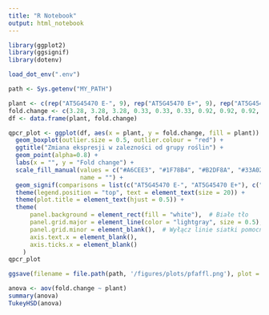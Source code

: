 ```yaml
---
title: "R Notebook"
output: html_notebook
---
```


```r
library(ggplot2)
library(ggsignif)
library(dotenv)
```

```r
load_dot_env(".env")
```

```r
path <- Sys.getenv("MY_PATH")
```


```r
plant <- c(rep("AT5G45470 E-", 9), rep("AT5G45470 E+", 9), rep("AT5G45480 E-", 9), rep("AT5G45480 E+", 9))
fold.change <- c(3.28, 3.28, 3.28, 0.33, 0.33, 0.33, 0.92, 0.92, 0.92, 12.01, 12.01, 12.01, 29.38, 29.38, 29.38, 14.37, 14.37, 14.37, 0.52, 0.52, 0.52, 0.7, 0.7, 0.7, 2.75, 2.75, 2.75, 10.71, 10.71, 10.71, 14.09, 14.09, 14.09, 3.96, 3.96, 3.96)
df <- data.frame(plant, fold.change)
```

```r
qpcr_plot <- ggplot(df, aes(x = plant, y = fold.change, fill = plant)) +
  geom_boxplot(outlier.size = 0.5, outlier.colour = "red") +
  ggtitle("Zmiana ekspresji w zalezności od grupy roślin") +
  geom_point(alpha=0.8) +
  labs(x = "", y = "Fold change") +
  scale_fill_manual(values = c("#A6CEE3", "#1F78B4", "#B2DF8A", "#33A02C"),
                    name = "") +
  geom_signif(comparisons = list(c("AT5G45470 E-", "AT5G45470 E+"), c("AT5G45480 E-","AT5G45480 E+")), map_signif_level = T,  test="t.test", step_increase = 0.2) +
  theme(legend.position = "top", text = element_text(size = 20)) +
  theme(plot.title = element_text(hjust = 0.5)) +
  theme(
      panel.background = element_rect(fill = "white"),  # Białe tło
      panel.grid.major = element_line(color = "lightgray", size = 0.5), # Szare linie siatki
      panel.grid.minor = element_blank(),  # Wyłącz linie siatki pomocniczej
      axis.text.x = element_blank(),
      axis.ticks.x = element_blank()
    )
qpcr_plot
```

```r
ggsave(filename = file.path(path, '/figures/plots/pfaffl.png'), plot = qpcr_plot, width = 12, height = 8)
```

```r
anova <- aov(fold.change ~ plant)
summary(anova)
TukeyHSD(anova)
```
